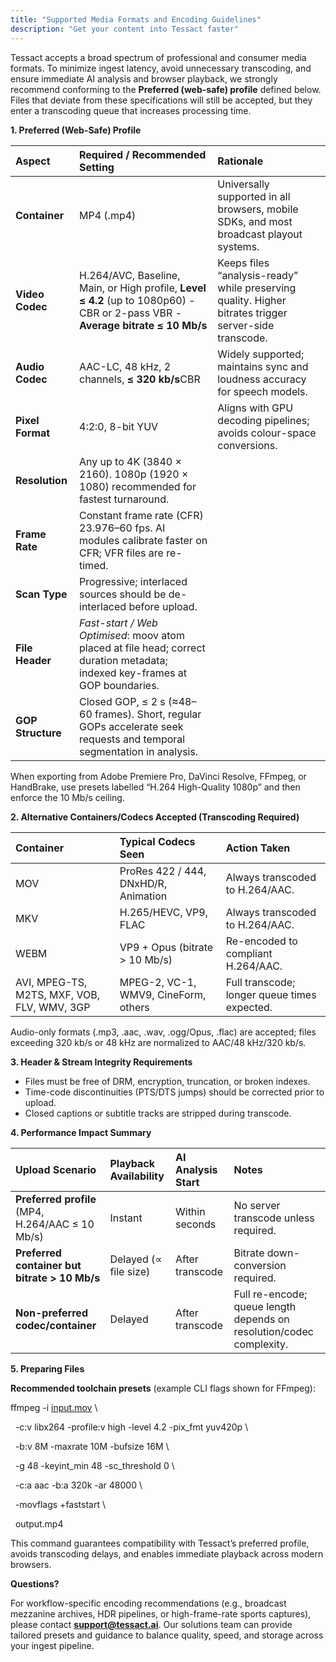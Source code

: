 ```yaml
---
title: "Supported Media Formats and Encoding Guidelines"
description: "Get your content into Tessact faster"
---
```


Tessact accepts a broad spectrum of professional and consumer media formats. To minimize ingest latency, avoid unnecessary transcoding, and ensure immediate AI analysis and browser playback, we strongly recommend conforming to the **Preferred (web-safe) profile** defined below. Files that deviate from these specifications will still be accepted, but they enter a transcoding queue that increases processing time.

**1. Preferred (Web-Safe) Profile**

| **Aspect**        | **Required / Recommended Setting**                                                                                              | **Rationale**                                                                                         |
| :---------------- | :------------------------------------------------------------------------------------------------------------------------------ | :---------------------------------------------------------------------------------------------------- |
| **Container**     | MP4 (.mp4)                                                                                                                      | Universally supported in all browsers, mobile SDKs, and most broadcast playout systems.               |
| **Video Codec**   | H.264/AVC, Baseline, Main, or High profile, **Level ≤ 4.2** (up to 1080p60) - CBR or 2-pass VBR - **Average bitrate ≤ 10 Mb/s** | Keeps files “analysis-ready” while preserving quality. Higher bitrates trigger server-side transcode. |
| **Audio Codec**   | AAC-LC, 48 kHz, 2 channels, **≤ 320 kb/s**CBR                                                                                   | Widely supported; maintains sync and loudness accuracy for speech models.                             |
| **Pixel Format**  | 4:2:0, 8-bit YUV                                                                                                                | Aligns with GPU decoding pipelines; avoids colour-space conversions.                                  |
| **Resolution**    | Any up to 4K (3840 × 2160). 1080p (1920 × 1080) recommended for fastest turnaround.                                             |                                                                                                       |
| **Frame Rate**    | Constant frame rate (CFR) 23.976–60 fps. AI modules calibrate faster on CFR; VFR files are re-timed.                            |                                                                                                       |
| **Scan Type**     | Progressive; interlaced sources should be de-interlaced before upload.                                                          |                                                                                                       |
| **File Header**   | _Fast-start / Web Optimised_: moov atom placed at file head; correct duration metadata; indexed key-frames at GOP boundaries.   |                                                                                                       |
| **GOP Structure** | Closed GOP, ≤ 2 s (≈48–60 frames). Short, regular GOPs accelerate seek requests and temporal segmentation in analysis.          |                                                                                                       |

When exporting from Adobe Premiere Pro, DaVinci Resolve, FFmpeg, or HandBrake, use presets labelled “H.264 High-Quality 1080p” and then enforce the 10 Mb/s ceiling.

**2. Alternative Containers/Codecs Accepted (Transcoding Required)**

| **Container**                               | **Typical Codecs Seen**              | **Action Taken**                             |
| :------------------------------------------ | :----------------------------------- | :------------------------------------------- |
| MOV                                         | ProRes 422 / 444, DNxHD/R, Animation | Always transcoded to H.264/AAC.              |
| MKV                                         | H.265/HEVC, VP9, FLAC                | Always transcoded to H.264/AAC.              |
| WEBM                                        | VP9 \+ Opus (bitrate \> 10 Mb/s)     | Re-encoded to compliant H.264/AAC.           |
| AVI, MPEG-TS, M2TS, MXF, VOB, FLV, WMV, 3GP | MPEG-2, VC-1, WMV9, CineForm, others | Full transcode; longer queue times expected. |

Audio-only formats (.mp3, .aac, .wav, .ogg/Opus, .flac) are accepted; files exceeding 320 kb/s or 48 kHz are normalized to AAC/48 kHz/320 kb/s.

**3. Header & Stream Integrity Requirements**

- Files must be free of DRM, encryption, truncation, or broken indexes.
- Time-code discontinuities (PTS/DTS jumps) should be corrected prior to upload.
- Closed captions or subtitle tracks are stripped during transcode.

**4. Performance Impact Summary**

| **Upload Scenario**                              | **Playback Availability** | **AI Analysis Start** | **Notes**                                                            |
| :----------------------------------------------- | :------------------------ | :-------------------- | :------------------------------------------------------------------- |
| **Preferred profile** (MP4, H.264/AAC ≤ 10 Mb/s) | Instant                   | Within seconds        | No server transcode unless required.                                 |
| **Preferred container but bitrate \> 10 Mb/s**   | Delayed (∝ file size)     | After transcode       | Bitrate down-conversion required.                                    |
| **Non-preferred codec/container**                | Delayed                   | After transcode       | Full re-encode; queue length depends on resolution/codec complexity. |

**5. Preparing Files**

**Recommended toolchain presets** (example CLI flags shown for FFmpeg):

ffmpeg -i [input.mov](http://input.mov) \\

  -c:v libx264 -profile:v high -level 4.2 -pix_fmt yuv420p \\

  -b:v 8M -maxrate 10M -bufsize 16M \\

  -g 48 -keyint_min 48 -sc_threshold 0 \\

  -c:a aac -b:a 320k -ar 48000 \\

  -movflags \+faststart \\

  output.mp4

This command guarantees compatibility with Tessact’s preferred profile, avoids transcoding delays, and enables immediate playback across modern browsers.

**Questions?**

For workflow-specific encoding recommendations (e.g., broadcast mezzanine archives, HDR pipelines, or high-frame-rate sports captures), please contact [**<u>support@tessact.ai</u>**](mailto:support@tessact.ai). Our solutions team can provide tailored presets and guidance to balance quality, speed, and storage across your ingest pipeline.